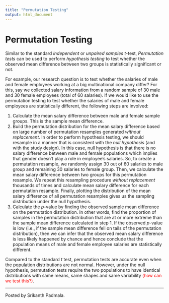---
title: "Permutation Testing"
output: html_document
---

# Permutation Testing

Similar to the standard *independent* or *unpaired samples* *t*-test, *Permutation tests* can be used to perform *hypothesis testing* to test whether the observed mean difference between two groups is statistically significant or not.

For example, our research question is to test whether the salaries of male and female employees working at a big multinational company differ? For this, say we collected salary information from a random sample of $30$ male and $30$ female employees (total of $60$ salaries). If we would like to use the permutation testing to test whether the salaries of male and female employees are statistically different, the following steps are involved:

1. Calculate the mean salary difference between male and female sample groups. This is the sample mean difference.
2. Build the permutation distribution for the mean salary difference based on large number of permutation resamples generated *without replacement*. In order to perform hypothesis testing, we should resample in a manner that is consistent with the *null hypothesis* (and with the study design). In this case, null hypothesis is that there is no salary difference between male and female populations which implies that gender doesn’t play a role in employee’s salaries. So, to create a permutation resample, we randomly assign $30$ out of $60$ salaries to male group and remaining $30$ salaries to female group. Then, we calculate the mean salary difference between two groups for this permutation resample. We repeat this resampling procedure *without replacement* thousands of times and calculate mean salary difference for each permutation resample. Finally, plotting the distribution of the mean salary difference of all permutation resamples gives us the sampling distribution under the null hypothesis.
3. Calculate the *p*-value by finding the observed sample mean difference on the permutation distribution. In other words, find the proportion of samples in the permutation distribution that are at or more extreme than the sample mean difference calculated in step $1$. If the observed *p*-value is low (i.e., if the sample mean difference fell on tails of the permutation distribution), then we can infer that the observed mean salary difference is less likely happened by chance and hence conclude that the population means of male and female employee salaries are statistically different.

Compared to the standard *t* test, permutation tests are accurate even when the population distributions are not normal. However, under the null hypothesis, permutation tests require the two populations to have identical distributions with same means, same shapes and same variability <span style="color:red">(how can we test this?)</span>.

***

Posted by Srikanth Padmala.